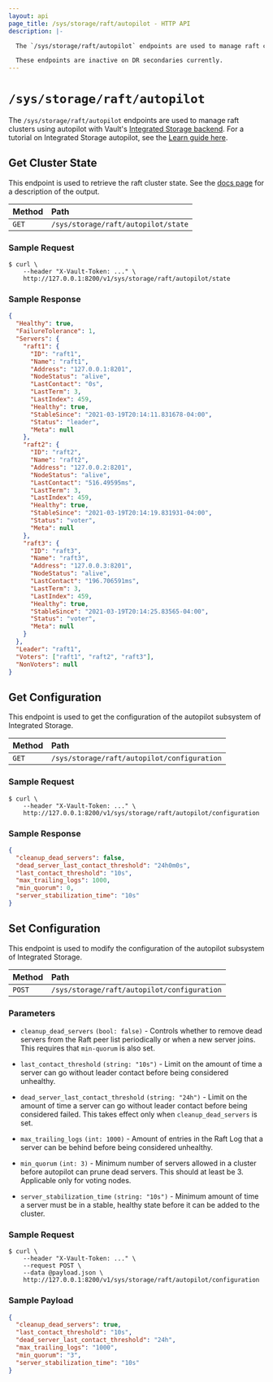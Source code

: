 ```yaml
---
layout: api
page_title: /sys/storage/raft/autopilot - HTTP API
description: |-

  The `/sys/storage/raft/autopilot` endpoints are used to manage raft clusters using autopilot with Vault's Integrated Storage backend.

  These endpoints are inactive on DR secondaries currently.
---
```


# `/sys/storage/raft/autopilot`

The `/sys/storage/raft/autopilot` endpoints are used to manage raft clusters using autopilot
with Vault's [Integrated Storage backend](/docs/internals/integrated-storage).
For a tutorial on Integrated Storage autopilot, see the [Learn guide here](https://learn.hashicorp.com/tutorials/vault/raft-autopilot?in=vault/raft).

## Get Cluster State

This endpoint is used to retrieve the raft cluster state. See the [docs page](/docs/commands/operator/raft#autopilot-state) for a description of the output.

| Method | Path                                |
| :----- | :---------------------------------- |
| `GET`  | `/sys/storage/raft/autopilot/state` |

### Sample Request

```shell-session
$ curl \
    --header "X-Vault-Token: ..." \
    http://127.0.0.1:8200/v1/sys/storage/raft/autopilot/state
```

### Sample Response

```json
{
  "Healthy": true,
  "FailureTolerance": 1,
  "Servers": {
    "raft1": {
      "ID": "raft1",
      "Name": "raft1",
      "Address": "127.0.0.1:8201",
      "NodeStatus": "alive",
      "LastContact": "0s",
      "LastTerm": 3,
      "LastIndex": 459,
      "Healthy": true,
      "StableSince": "2021-03-19T20:14:11.831678-04:00",
      "Status": "leader",
      "Meta": null
    },
    "raft2": {
      "ID": "raft2",
      "Name": "raft2",
      "Address": "127.0.0.2:8201",
      "NodeStatus": "alive",
      "LastContact": "516.49595ms",
      "LastTerm": 3,
      "LastIndex": 459,
      "Healthy": true,
      "StableSince": "2021-03-19T20:14:19.831931-04:00",
      "Status": "voter",
      "Meta": null
    },
    "raft3": {
      "ID": "raft3",
      "Name": "raft3",
      "Address": "127.0.0.3:8201",
      "NodeStatus": "alive",
      "LastContact": "196.706591ms",
      "LastTerm": 3,
      "LastIndex": 459,
      "Healthy": true,
      "StableSince": "2021-03-19T20:14:25.83565-04:00",
      "Status": "voter",
      "Meta": null
    }
  },
  "Leader": "raft1",
  "Voters": ["raft1", "raft2", "raft3"],
  "NonVoters": null
}
```

## Get Configuration

This endpoint is used to get the configuration of the autopilot subsystem of Integrated Storage.

| Method | Path                                        |
| :----- | :------------------------------------------ |
| `GET`  | `/sys/storage/raft/autopilot/configuration` |

### Sample Request

```shell-session
$ curl \
    --header "X-Vault-Token: ..." \
    http://127.0.0.1:8200/v1/sys/storage/raft/autopilot/configuration
```

### Sample Response

```json
{
  "cleanup_dead_servers": false,
  "dead_server_last_contact_threshold": "24h0m0s",
  "last_contact_threshold": "10s",
  "max_trailing_logs": 1000,
  "min_quorum": 0,
  "server_stabilization_time": "10s"
}
```

## Set Configuration

This endpoint is used to modify the configuration of the autopilot subsystem of Integrated Storage.

| Method | Path                                        |
| :----- | :------------------------------------------ |
| `POST` | `/sys/storage/raft/autopilot/configuration` |

### Parameters

- `cleanup_dead_servers` `(bool: false)` - Controls whether to remove dead servers from
  the Raft peer list periodically or when a new server joins. This requires that
  `min-quorum` is also set.

- `last_contact_threshold` `(string: "10s")` - Limit on the amount of time a server can
  go without leader contact before being considered unhealthy.

- `dead_server_last_contact_threshold` `(string: "24h")` - Limit on the amount of time
  a server can go without leader contact before being considered failed. This
  takes effect only when `cleanup_dead_servers` is set.

- `max_trailing_logs` `(int: 1000)` - Amount of entries in the Raft Log that a server
  can be behind before being considered unhealthy.

- `min_quorum` `(int: 3)` - Minimum number of servers allowed in a cluster before
  autopilot can prune dead servers. This should at least be 3. Applicable only for
  voting nodes.

- `server_stabilization_time` `(string: "10s")` - Minimum amount of time a server must
  be in a stable, healthy state before it can be added to the cluster.

### Sample Request

```shell-session
$ curl \
    --header "X-Vault-Token: ..." \
    --request POST \
    --data @payload.json \
    http://127.0.0.1:8200/v1/sys/storage/raft/autopilot/configuration
```

### Sample Payload

```json
{
  "cleanup_dead_servers": true,
  "last_contact_threshold": "10s",
  "dead_server_last_contact_threshold": "24h",
  "max_trailing_logs": "1000",
  "min_quorum": "3",
  "server_stabilization_time": "10s"
}
```

